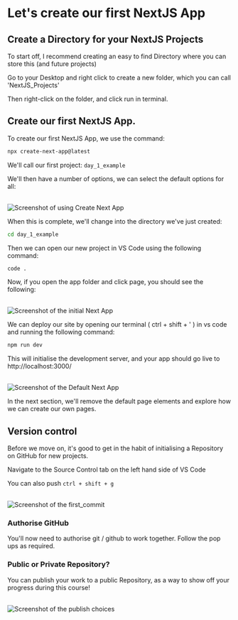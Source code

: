 # Let's create our first NextJS App

## Create a Directory for your NextJS Projects

To start off, I recommend creating an easy to find Directory where you can store this (and future projects)

Go to your Desktop and right click to create a new folder, which you can call 'NextJS_Projects'

Then right-click on the folder, and click run in terminal.

## Create our first NextJS App.

To create our first NextJS App, we use the command:

```sh filename="terminal" {3} copy
npx create-next-app@latest 
```

We'll call our first project: `day_1_example`

We'll then have a number of options, we can select the default options for all:

<br/>

 
<Image src="/create_app.png" alt="Screenshot of using Create Next App" width={1000} height={1000} />


When this is complete, we'll change into the directory we've just created:

```sh filename="terminal" {3} copy
cd day_1_example
```

Then we can open our new project in VS Code using the following command:

```sh filename="terminal" {3} copy
code .
```

Now, if you open the app folder and click page, you should see the following:

<br/>

<Image src="/default_app.png" alt="Screenshot of the initial Next App" width={1000} height={1000} />

We can deploy our site by opening our terminal ( ctrl + shift + ' ) in vs code and running the following command:

```sh filename="terminal" {3} copy
npm run dev
```

This will initialise the development server, and your app should go live to http://localhost:3000/

<br/>

<Image src="/next_landing.png" alt="Screenshot of the Default Next App" width={1000} height={1000} />

In the next section, we'll remove the default page elements and explore how we can create our own pages.

## Version control

Before we move on, it's good to get in the habit of initialising a Repository on GitHub for new projects.

Navigate to the Source Control tab on the left hand side of VS Code

You can also push `ctrl + shift + g`

<br/>

<Image src="/first_commit.png" alt="Screenshot of the first_commit" width={400} height={400} />

### Authorise GitHub

You'll now need to authorise git / github to work together. Follow the pop ups as required.

### Public or Private Repository?

You can publish your work to a public Repository, as a way to show off your progress during this course!

<br/>

<Image src="/publish_public.png" alt="Screenshot of the publish choices" width={1000} height={400} />
